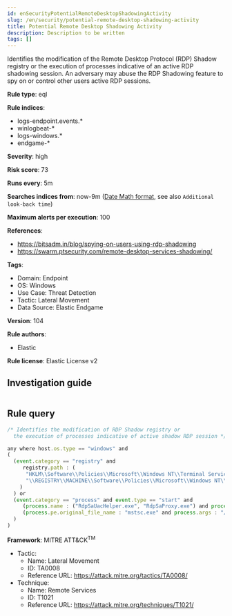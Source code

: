 ```yaml
---
id: enSecurityPotentialRemoteDesktopShadowingActivity
slug: /en/security/potential-remote-desktop-shadowing-activity
title: Potential Remote Desktop Shadowing Activity
description: Description to be written
tags: []
---
```


<div id="potential-remote-desktop-shadowing-activity"></div>

Identifies the modification of the Remote Desktop Protocol (RDP) Shadow registry or the execution of processes indicative of an active RDP shadowing session. An adversary may abuse the RDP Shadowing feature to spy on or control other users active RDP sessions.

**Rule type**: eql

**Rule indices**: 

* logs-endpoint.events.*
* winlogbeat-*
* logs-windows.*
* endgame-*

**Severity**: high

**Risk score**: 73

**Runs every**: 5m

**Searches indices from**: now-9m ([Date Math format](((ref))/common-options.html#date-math), see also <DocLink id="enSecurityRulesUiCreate" section="set-the-rules-schedule">`Additional look-back time`</DocLink>)

**Maximum alerts per execution**: 100

**References**: 

* https://bitsadm.in/blog/spying-on-users-using-rdp-shadowing
* https://swarm.ptsecurity.com/remote-desktop-services-shadowing/

**Tags**: 

* Domain: Endpoint
* OS: Windows
* Use Case: Threat Detection
* Tactic: Lateral Movement
* Data Source: Elastic Endgame

**Version**: 104

**Rule authors**: 

* Elastic

**Rule license**: Elastic License v2

## Investigation guide

```markdown

```

## Rule query

```js
/* Identifies the modification of RDP Shadow registry or
  the execution of processes indicative of active shadow RDP session */

any where host.os.type == "windows" and
(
  (event.category == "registry" and
     registry.path : (
      "HKLM\\Software\\Policies\\Microsoft\\Windows NT\\Terminal Services\\Shadow",
      "\\REGISTRY\\MACHINE\\Software\\Policies\\Microsoft\\Windows NT\\Terminal Services\\Shadow"
    )
  ) or
  (event.category == "process" and event.type == "start" and
     (process.name : ("RdpSaUacHelper.exe", "RdpSaProxy.exe") and process.parent.name : "svchost.exe") or
     (process.pe.original_file_name : "mstsc.exe" and process.args : "/shadow:*")
  )
)

```

**Framework**: MITRE ATT&CK<sup>TM</sup>

* Tactic:
    * Name: Lateral Movement
    * ID: TA0008
    * Reference URL: https://attack.mitre.org/tactics/TA0008/
* Technique:
    * Name: Remote Services
    * ID: T1021
    * Reference URL: https://attack.mitre.org/techniques/T1021/

